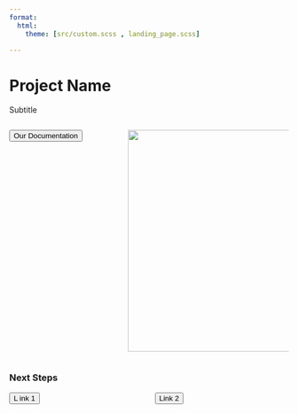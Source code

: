 ```yaml
---
format:
  html:
    theme: [src/custom.scss , landing_page.scss]

---
```


# Project Name

Subtitle

:::: {.columns}

::: {.column width="40%"}
 <button onclick="window.location.href='problem_statement.qmd';" class = "btn btn-our-doc">Our Documentation</button>
:::

::: {.column width="60%"}
![](images/IBMlogo.png){width=400}
:::

:::: 

### Next Steps

:::: {.columns}

::: {.column width="50%"}  
<button onclick="window.location.href='problem_statement.qmd';" class = "btn btn-external-link">L ink 1</button> 
:::

::: {.column width="50%"}
<button onclick="window.location.href='problem_statement.qmd';" class = "btn btn-external-link">Link 2</button>
:::

:::: 

